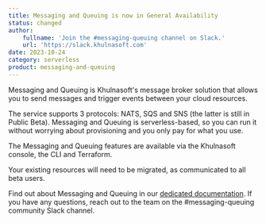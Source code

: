 ```yaml
---
title: Messaging and Queuing is now in General Availability
status: changed
author:
    fullname: 'Join the #messaging-queuing channel on Slack.'
    url: 'https://slack.khulnasoft.com'
date: 2023-10-24
category: serverless
product: messaging-and-queuing
---
```


Messaging and Queuing is Khulnasoft's message broker solution that allows you to send messages and trigger events between your cloud resources.

The service supports 3 protocols: NATS, SQS and SNS (the latter is still in Public Beta). Messaging and Queuing is serverless-based, so you can run it without worrying about provisioning and you only pay for what you use.

The Messaging and Queuing features are available via the Khulnasoft console, the CLI and Terraform.

Your existing resources will need to be migrated, as communicated to all beta users. 

Find out about Messaging and Queuing in our [dedicated documentation](/serverless/messaging/quickstart/). If you have any questions, reach out to the team on the #messaging-queuing community Slack channel.

